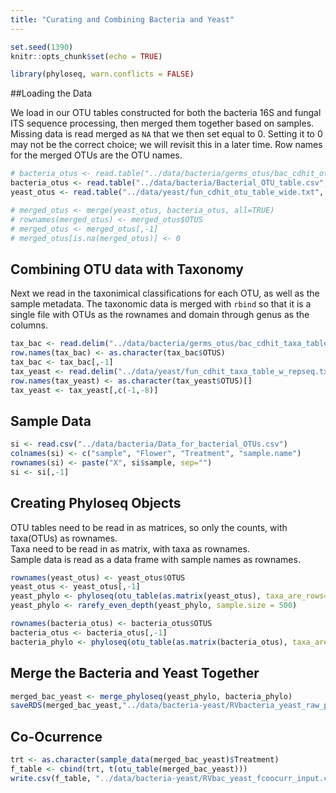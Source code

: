 ```yaml
---
title: "Curating and Combining Bacteria and Yeast"
---
```


```r
set.seed(1390)
knitr::opts_chunk$set(echo = TRUE)
```

```r
library(phyloseq, warn.conflicts = FALSE)
```

##Loading the Data

We load in our OTU tables constructed for both the bacteria 16S and fungal ITS sequence processing, then merged them together based on samples. Missing data is read merged as `NA` that we then set equal to $0$. Setting it to $0$ may not be the correct choice; we will revisit this in a later time. Row names for the merged OTUs are the OTU names.

```r
# bacteria_otus <- read.table("../data/bacteria/germs_otus/bac_cdhit_otu_table_wide.txt", header = TRUE)
bacteria_otus <- read.table("../data/bacteria/Bacterial_OTU_table.csv", header = TRUE, sep = ","); colnames(bacteria_otus)[1] <- "OTUS"
yeast_otus <- read.table("../data/yeast/fun_cdhit_otu_table_wide.txt", header=TRUE)

# merged_otus <- merge(yeast_otus, bacteria_otus, all=TRUE)
# rownames(merged_otus) <- merged_otus$OTUS
# merged_otus <- merged_otus[,-1]
# merged_otus[is.na(merged_otus)] <- 0
```

## Combining OTU data with Taxonomy

Next we read in the taxonimical classifications for each OTU, as well as the sample metadata. The taxonomic data is merged with `rbind` so that it is a single file with OTUs as the rownames and domain through genus as the columns.

```r
tax_bac <- read.delim("../data/bacteria/germs_otus/bac_cdhit_taxa_table_w_repseq.txt")[,-1]
row.names(tax_bac) <- as.character(tax_bac$OTUS)
tax_bac <- tax_bac[,-1]
tax_yeast <- read.delim("../data/yeast/fun_cdhit_taxa_table_w_repseq.txt")[,-1]
row.names(tax_yeast) <- as.character(tax_yeast$OTUS)[]
tax_yeast <- tax_yeast[,c(-1,-8)]
```

## Sample Data
```r
si <- read.csv("../data/bacteria/Data_for_bacterial_OTUs.csv")
colnames(si) <- c("sample", "Flower", "Treatment", "sample.name")
rownames(si) <- paste("X", si$sample, sep="")
si <- si[,-1]
```

## Creating Phyloseq Objects
OTU tables need to be read in as matrices, so only the counts, with taxa(OTUs) as rownames.
<br>
Taxa need to be read in as matrix, with taxa as rownames.
<br>
Sample data is read as a data frame with sample names as rownames.

```r
rownames(yeast_otus) <- yeast_otus$OTUS
yeast_otus <- yeast_otus[,-1]
yeast_phylo <- phyloseq(otu_table(as.matrix(yeast_otus), taxa_are_rows=T), tax_table(as.matrix(tax_yeast)), sample_data(si))
yeast_phylo <- rarefy_even_depth(yeast_phylo, sample.size = 500)

rownames(bacteria_otus) <- bacteria_otus$OTUS
bacteria_otus <- bacteria_otus[,-1]
bacteria_phylo <- phyloseq(otu_table(as.matrix(bacteria_otus), taxa_are_rows=T), tax_table(as.matrix(tax_bac)), sample_data(si))
```

## Merge the Bacteria and Yeast Together

```r
merged_bac_yeast <- merge_phyloseq(yeast_phylo, bacteria_phylo)
saveRDS(merged_bac_yeast,"../data/bacteria-yeast/RVbacteria_yeast_raw_phyloseq.rds")
```

## Co-Ocurrence

```r
trt <- as.character(sample_data(merged_bac_yeast)$Treatment)
f_table <- cbind(trt, t(otu_table(merged_bac_yeast)))
write.csv(f_table, "../data/bacteria-yeast/RVbac_yeast_fcoocurr_input.csv")
```

